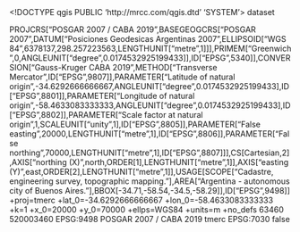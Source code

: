 <!DOCTYPE qgis PUBLIC 'http://mrcc.com/qgis.dtd' 'SYSTEM'>
<qgis version="3.30.0-'s-Hertogenbosch">
  <identifier></identifier>
  <parentidentifier></parentidentifier>
  <language></language>
  <type>dataset</type>
  <title></title>
  <abstract></abstract>
  <links/>
  <dates/>
  <fees></fees>
  <encoding></encoding>
  <crs>
    <spatialrefsys nativeFormat="Wkt">
      <wkt>PROJCRS["POSGAR 2007 / CABA 2019",BASEGEOGCRS["POSGAR 2007",DATUM["Posiciones Geodesicas Argentinas 2007",ELLIPSOID["WGS 84",6378137,298.257223563,LENGTHUNIT["metre",1]]],PRIMEM["Greenwich",0,ANGLEUNIT["degree",0.0174532925199433]],ID["EPSG",5340]],CONVERSION["Gauss-Kruger CABA 2019",METHOD["Transverse Mercator",ID["EPSG",9807]],PARAMETER["Latitude of natural origin",-34.6292666666667,ANGLEUNIT["degree",0.0174532925199433],ID["EPSG",8801]],PARAMETER["Longitude of natural origin",-58.4633083333333,ANGLEUNIT["degree",0.0174532925199433],ID["EPSG",8802]],PARAMETER["Scale factor at natural origin",1,SCALEUNIT["unity",1],ID["EPSG",8805]],PARAMETER["False easting",20000,LENGTHUNIT["metre",1],ID["EPSG",8806]],PARAMETER["False northing",70000,LENGTHUNIT["metre",1],ID["EPSG",8807]]],CS[Cartesian,2],AXIS["northing (X)",north,ORDER[1],LENGTHUNIT["metre",1]],AXIS["easting (Y)",east,ORDER[2],LENGTHUNIT["metre",1]],USAGE[SCOPE["Cadastre, engineering survey, topographic mapping."],AREA["Argentina - autonomous city of Buenos Aires."],BBOX[-34.71,-58.54,-34.5,-58.29]],ID["EPSG",9498]]</wkt>
      <proj4>+proj=tmerc +lat_0=-34.6292666666667 +lon_0=-58.4633083333333 +k=1 +x_0=20000 +y_0=70000 +ellps=WGS84 +units=m +no_defs</proj4>
      <srsid>63460</srsid>
      <srid>520003460</srid>
      <authid>EPSG:9498</authid>
      <description>POSGAR 2007 / CABA 2019</description>
      <projectionacronym>tmerc</projectionacronym>
      <ellipsoidacronym>EPSG:7030</ellipsoidacronym>
      <geographicflag>false</geographicflag>
    </spatialrefsys>
  </crs>
  <extent/>
</qgis>
